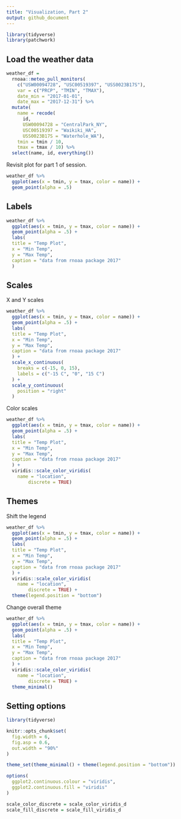 ```yaml
---
title: "Visualization, Part 2"
output: github_document
---
```


```r
library(tidyverse)
library(patchwork)
```

## Load the weather data


```r
weather_df = 
  rnoaa::meteo_pull_monitors(
    c("USW00094728", "USC00519397", "USS0023B17S"),
    var = c("PRCP", "TMIN", "TMAX"), 
    date_min = "2017-01-01",
    date_max = "2017-12-31") %>%
  mutate(
    name = recode(
      id, 
      USW00094728 = "CentralPark_NY", 
      USC00519397 = "Waikiki_HA",
      USS0023B17S = "Waterhole_WA"),
    tmin = tmin / 10,
    tmax = tmax / 10) %>%
  select(name, id, everything())
```

Revisit plot for part 1 of session.

```r
weather_df %>% 
  ggplot(aes(x = tmin, y = tmax, color = name)) + 
  geom_point(alpha = .5)
```

## Labels

```r
weather_df %>% 
  ggplot(aes(x = tmin, y = tmax, color = name)) + 
  geom_point(alpha = .5) + 
  labs(
  title = "Temp Plot",
  x = "Min Temp",
  y = "Max Temp",
  caption = "data from rnoaa package 2017"
  )
```

## Scales 

X and Y scales 

```r
weather_df %>% 
  ggplot(aes(x = tmin, y = tmax, color = name)) + 
  geom_point(alpha = .5) + 
  labs(
  title = "Temp Plot",
  x = "Min Temp",
  y = "Max Temp",
  caption = "data from rnoaa package 2017"
  ) +
  scale_x_continuous(
    breaks = c(-15, 0, 15),
    labels = c("-15 C", "0", "15 C")
  ) +
  scale_y_continuous(
    position = "right"
  )
```

Color scales 

```r
weather_df %>% 
  ggplot(aes(x = tmin, y = tmax, color = name)) + 
  geom_point(alpha = .5) + 
  labs(
  title = "Temp Plot",
  x = "Min Temp",
  y = "Max Temp",
  caption = "data from rnoaa package 2017"
  ) +
  viridis::scale_color_viridis(
    name = "location",
        discrete = TRUE)
```

## Themes

Shift the legend

```r
weather_df %>% 
  ggplot(aes(x = tmin, y = tmax, color = name)) + 
  geom_point(alpha = .5) + 
  labs(
  title = "Temp Plot",
  x = "Min Temp",
  y = "Max Temp",
  caption = "data from rnoaa package 2017"
  ) +
  viridis::scale_color_viridis(
    name = "location",
        discrete = TRUE) +
  theme(legend.position = "bottom")
```

Change overall theme 

```r
weather_df %>% 
  ggplot(aes(x = tmin, y = tmax, color = name)) + 
  geom_point(alpha = .5) + 
  labs(
  title = "Temp Plot",
  x = "Min Temp",
  y = "Max Temp",
  caption = "data from rnoaa package 2017"
  ) +
  viridis::scale_color_viridis(
    name = "location",
        discrete = TRUE) + 
  theme_minimal()
```

## Setting options

```r
library(tidyverse)

knitr::opts_chunk$set(
  fig.width = 6,
  fig.asp = 0.6,
  out.width = "90%"
)

theme_set(theme_minimal() + theme(legend.position = "bottom"))

options(
  ggplot2.continuous.colour = "viridis",
  ggplot2.continuous.fill = "viridis"
)

scale_color_discrete = scale_color_viridis_d
scale_fill_discrete = scale_fill_viridis_d

```






